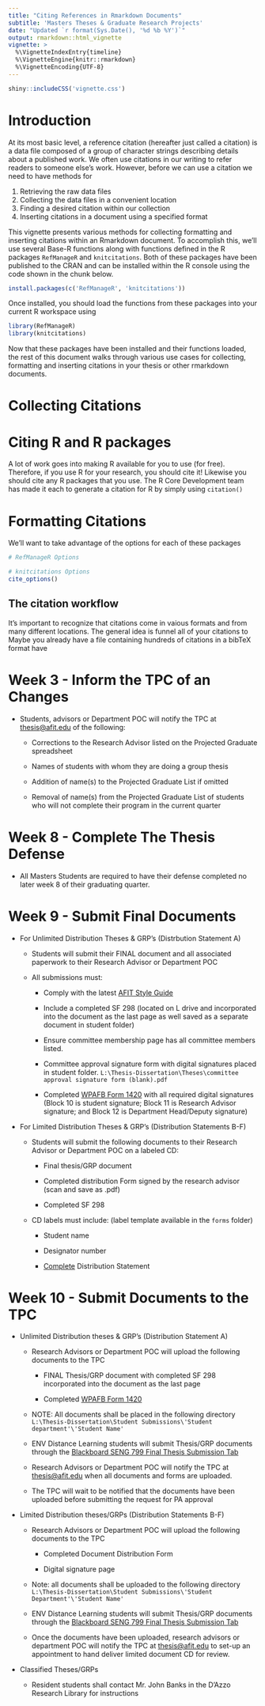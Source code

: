 ```yaml
---
title: "Citing References in Rmarkdown Documents"
subtitle: 'Masters Theses & Graduate Research Projects'
date: "Updated `r format(Sys.Date(), '%d %b %Y')`"
output: rmarkdown::html_vignette
vignette: >
  %\VignetteIndexEntry{timeline}
  %\VignetteEngine{knitr::rmarkdown}
  %\VignetteEncoding{UTF-8}
---
```


```r
shiny::includeCSS('vignette.css')
```

# Introduction

At its most basic level, a reference citation (hereafter just called a citation) is a data file composed of a group of character strings describing details about a published work.  We often use citations in our writing to refer readers to someone else's work. However, before we can use a citation we need to have methods for

1) Retrieving the raw data files
2) Collecting the data files in a convenient location 
3) Finding a desired citation within our collection 
4) Inserting citations in a document using a specified format

This vignette presents various methods for collecting formatting and inserting citations within an Rmarkdown document.  To accomplish this, we'll use several Base-R functions along with functions defined in the R packages `RefManageR` and `knitcitations`. Both of these packages have been published to the CRAN and can be installed within the R console using the code shown in the chunk below.

```r
install.packages(c('RefManageR', 'knitcitations'))
```

Once installed, you should load the functions from these packages into your current R workspace using

```r
library(RefManageR)
library(knitcitations)
```

Now that these packages have been installed and their functions loaded, the rest of this document walks through various use cases for collecting, formatting and inserting citations in your thesis or other rmarkdown documents.

# Collecting Citations


# Citing R and R packages

A lot of work goes into making R available for you to use (for free). Therefore, if you use R for your research, you should cite it!  Likewise you should cite any R packages that you use.  The R Core Development team has made it each to generate a citation for R by simply using `citation()` 

    

# Formatting Citations 

We'll want to take advantage of the options for each of these packages

```r
# RefManageR Options
```



```r
# knitcitations Options
cite_options()
```
## The citation workflow

It's important to recognize that citations come in vaious formats and from many different locations.  The general idea is funnel all of your citations to Maybe you already have a file containing hundreds of citations in a bibTeX format have 


# Week 3 - Inform the TPC of an Changes 

- Students, advisors or Department POC will notify the TPC at <a href='mailto:thesis@afit.edu'>thesis@afit.edu</a> of the following:

    - Corrections to the Research Advisor listed on the Projected Graduate spreadsheet

    - Names of students with whom they are doing a group thesis

    - Addition of name(s) to the Projected Graduate List <red>if omitted</red>

    - Removal of name(s) from the Projected Graduate List <red>of students who will not complete their program in the current quarter</red>

# Week 8 - Complete The Thesis Defense

- All Masters Students are required to have their defense completed no later week 8 of their graduating quarter.

# Week 9 - Submit Final Documents

- For Unlimited Distribution Theses & GRP's (Distrbution Statement A)

    - Students will submit their FINAL document and all associated paperwork to their Research Advisor or Department POC

    - All submissions must:

        + Comply with the latest [AFIT Style Guide](http://www.afit.edu/docs/NewAFITStyleGuideJuly2015(2).pdf) 

        + Include a completed SF 298 (located on L drive and incorporated into the document as the last page as well saved as a separate document in student folder)

        + Ensure committee membership page has all committee members listed. 

        + Committee approval signature form with digital signatures placed in student folder. `L:\Thesis-Dissertation\Theses\committee approval signature form (blank).pdf`

        + Completed [WPAFB Form 1420](http://www.wpafb.af.mil/shared/media/document/AFD-160526-016.pdf) with all required digital signatures (Block 10 is student signature; Block 11 is Research Advisor signature; and Block 12 is Department Head/Deputy signature)

- For Limited Distribution Theses & GRP's (Distribution Statements B-F)

    - Students will submit the following documents to their Research Advisor or Department POC <focus>on a labeled CD:</focus>

        - Final thesis/GRP document 

        - Completed distribution Form signed by the research advisor (scan and save as .pdf)

        - Completed SF 298

    - CD labels must include: (label template available in the `forms` folder)

        + Student name
  
        + Designator number

        + <u>Complete</u> Distribution Statement

# Week 10 - Submit Documents to the TPC

- Unlimited Distribution theses & GRP's (Distribution Statement A)

    + Research Advisors or Department POC will upload the following documents to the TPC 

        + <focus>FINAL</focus> Thesis/GRP document with completed SF 298 incorporated into the document as the last page 

        + Completed [WPAFB Form 1420](http://www.wpafb.af.mil/shared/media/document/AFD-160526-016.pdf)

    + NOTE: All documents shall be placed in the following directory `L:\Thesis-Dissertation\Student Submissions\'Student department'\'Student Name'`

    + ENV Distance Learning students will submit Thesis/GRP documents through the [Blackboard SENG 799 Final Thesis Submission Tab](https://afit.blackboard.com/webapps/blackboard/content/listContentEditable.jsp?content_id=_2037686_1&course_id=_9790_1&mode=reset)

    + Research Advisors or Department POC will notify the TPC at <a href='mailto:thesis@afit.edu'>thesis@afit.edu</a> when all documents and forms are uploaded. 
    
    + The TPC will wait to be notified that the documents have been uploaded before submitting the request for PA approval

- Limited Distribution theses/GRPs (Distribution Statements B-F)

    - Research Advisors or Department POC will upload the following documents to the TPC 

        + Completed Document Distribution Form 

        + Digital signature page 

    - Note: all documents shall be uploaded to the following directory `L:\Thesis-Dissertation\Student Submissions\'Student Department'\'Student Name'`

    - ENV Distance Learning students will submit Thesis/GRP documents through the [Blackboard SENG 799 Final Thesis Submission Tab](https://afit.blackboard.com/webapps/blackboard/content/listContentEditable.jsp?content_id=_2037686_1&course_id=_9790_1&mode=reset)

    - Once the documents have been uploaded, research advisors or department POC will notify the TPC at <a href='mailto:thesis@afit.edu'>thesis@afit.edu</a> to set-up an appointment to hand deliver limited document CD for review.
    
- Classified Theses/GRPs 

    + Resident students shall contact Mr. John Banks in the D’Azzo Research Library for instructions
